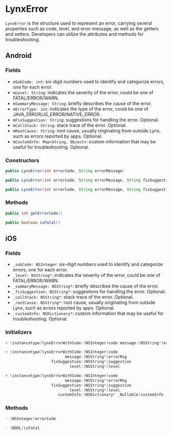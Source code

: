# LynxError

`LynxError` is the structure used to represent an error,
carrying several properties such as code, level, and error message,
as well as the getters and setters.
Developers can utilize the attributes and methods for troubleshooting.

## Android

### Fields

- `mSubCode: int`: six-digit numbers used to identify and categorize errors, one for each error.
- `mLevel: String`: indicates the severity of the error, could be one of FATAL/ERROR/WARN.
- `mSummaryMessage: String`: briefly describes the cause of the error.
- `mErrorType: int`: indicates the type of the error, could be one of JAVA_ERROR/JS_ERROR/NATIVE_ERROR.
- `mFixSuggestion: String`: suggestions for handling the error. Optional.
- `mCallStack: String`: stack trace of the error. Optional.
- `mRootCause: String`: root cause, usually originating from outside Lynx, such as errors reported by apps. Optional.
- `mCustomInfo: Map<String, Object>`: custom information that may be useful for troubleshooting. Optional.

### Constructors

```java
public LynxError(int errorCode, String errorMessage)

public LynxError(int errorCode, String errorMessage, String fixSuggestion, String level)

public LynxError(int errorCode, String errorMessage, String fixSuggestion, String level, int errorType)
```

### Methods

```java
public int getErrorCode()

public boolean isFatal()
```

## iOS

### Fields

- `_subCode: NSInteger`: six-digit numbers used to identify and categorize errors, one for each error.
- `_level: NSString*`: indicates the severity of the error, could be one of FATAL/ERROR/WARN.
- `_summaryMessage: NSString*`: briefly describes the cause of the error.
- `_fixSuggestion: NSString*`: suggestions for handling the error. Optional.
- `_callStack: NSString*`: stack trace of the error. Optional.
- `_rootCause: NSString*`: root cause, usually originating from outside Lynx, such as errors reported by apps. Optional.
- `_customInfo: NSDictionary*`: custom information that may be useful for troubleshooting. Optional.

### Initializers

```objective-c
+ (instancetype)lynxErrorWithCode:(NSInteger)code message:(NSString*)errorMsg

+ (instancetype)lynxErrorWithCode:(NSInteger)code
                          message:(NSString*)errorMsg
                    fixSuggestion:(NSString*)suggestion
                            level:(NSString*)level

+ (instancetype)lynxErrorWithCode:(NSInteger)code
                          message:(NSString*)errorMsg
                    fixSuggestion:(NSString*)suggestion
                            level:(NSString*)level
                       customInfo:(NSDictionary* _Nullable)customInfo
```

### Methods

```objective-c
- (NSInteger)errorCode

- (BOOL)isFatal
```
